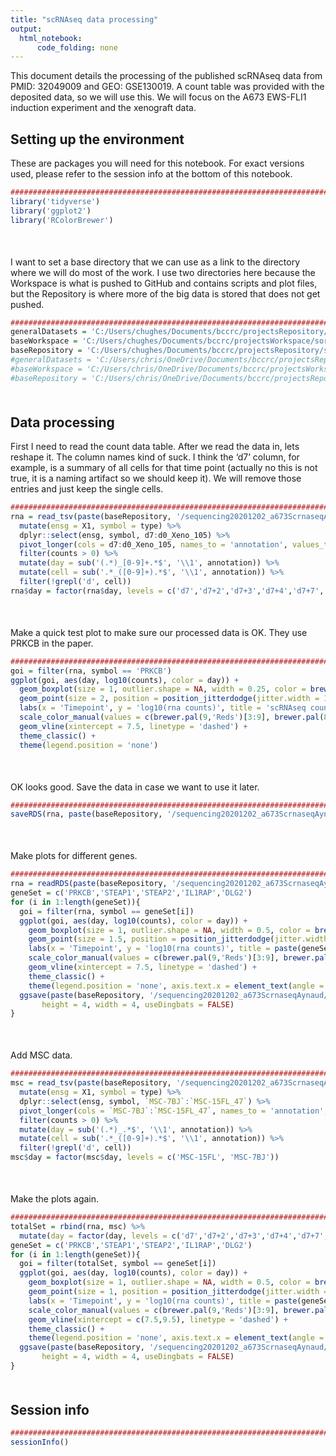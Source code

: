 ```yaml
---
title: "scRNAseq data processing"
output:
  html_notebook:
      code_folding: none
---
```


This document details the processing of the published scRNAseq data from PMID: 32049009 and GEO: GSE130019. A count table was provided with the deposited data, so we will use this. We will focus on the A673 EWS-FLI1 induction experiment and the xenograft data.

## Setting up the environment

These are packages you will need for this notebook. For exact versions used, please refer to the session info at the bottom of this notebook.

```r
##########################################################################################
library('tidyverse')
library('ggplot2')
library('RColorBrewer')
```

<div style="margin-bottom:50px;"></div>

I want to set a base directory that we can use as a link to the directory where we will do most of the work. I use two directories here because the Workspace is what is pushed to GitHub and contains scripts and plot files, but the Repository is where more of the big data is stored that does not get pushed.

```r
##########################################################################################
generalDatasets = 'C:/Users/chughes/Documents/bccrc/projectsRepository/generalDatasets'
baseWorkspace = 'C:/Users/chughes/Documents/bccrc/projectsWorkspace/sorensenLab/relatedToDlg2'
baseRepository = 'C:/Users/chughes/Documents/bccrc/projectsRepository/sorensenLab/relatedToDlg2'
#generalDatasets = 'C:/Users/chris/OneDrive/Documents/bccrc/projectsRepository/generalDatasets'
#baseWorkspace = 'C:/Users/chris/OneDrive/Documents/bccrc/projectsWorkspace/sorensenLab/relatedToYbx1'
#baseRepository = 'C:/Users/chris/OneDrive/Documents/bccrc/projectsRepository/sorensenLab/relatedToYbx1'
```

<div style="margin-bottom:50px;"></div>

## Data processing

First I need to read the count data table. After we read the data in, lets reshape it. The column names kind of suck. I think the 'd7' column, for example, is a summary of all cells for that time point (actually no this is not true, it is a naming artifact so we should keep it). We will remove those entries and just keep the single cells.

```r
##########################################################################################
rna = read_tsv(paste(baseRepository, '/sequencing20201202_a673ScrnaseqAynaud/GSE130019_a673.count.table.txt', sep = ''), skip = 1) %>%
  mutate(ensg = X1, symbol = type) %>%
  dplyr::select(ensg, symbol, d7:d0_Xeno_105) %>%
  pivot_longer(cols = d7:d0_Xeno_105, names_to = 'annotation', values_to = 'counts') %>%
  filter(counts > 0) %>%
  mutate(day = sub('(.*)_[0-9]+.*$', '\\1', annotation)) %>%
  mutate(cell = sub('.*_([0-9]+).*$', '\\1', annotation)) %>%
  filter(!grepl('d', cell))
rna$day = factor(rna$day, levels = c('d7','d7+2','d7+3','d7+4','d7+7','d7+10','d7+15','d0_Xeno','d7_Xeno'))
```

<div style="margin-bottom:50px;"></div>

Make a quick test plot to make sure our processed data is OK. They use PRKCB in the paper.

```r
##########################################################################################
goi = filter(rna, symbol == 'PRKCB')
ggplot(goi, aes(day, log10(counts), color = day)) +
  geom_boxplot(size = 1, outlier.shape = NA, width = 0.25, color = brewer.pal(8,'Greys')[7]) +
  geom_point(size = 2, position = position_jitterdodge(jitter.width = 1)) +
  labs(x = 'Timepoint', y = 'log10(rna counts)', title = 'scRNAseq counts') +
  scale_color_manual(values = c(brewer.pal(9,'Reds')[3:9], brewer.pal(8,'Blues')[c(5,8)])) +
  geom_vline(xintercept = 7.5, linetype = 'dashed') +
  theme_classic() +
  theme(legend.position = 'none')
```

<div style="margin-bottom:50px;"></div>

OK looks good. Save the data in case we want to use it later.

```r
##########################################################################################
saveRDS(rna, paste(baseRepository, '/sequencing20201202_a673ScrnaseqAynaud/dataset_scRNAseqProcessedA673Only.rds', sep = ''))
```

<div style="margin-bottom:50px;"></div>

Make plots for different genes.

```r
##########################################################################################
rna = readRDS(paste(baseRepository, '/sequencing20201202_a673ScrnaseqAynaud/dataset_scRNAseqProcessedA673Only.rds', sep = ''))
geneSet = c('PRKCB','STEAP1','STEAP2','IL1RAP','DLG2')
for (i in 1:length(geneSet)){
  goi = filter(rna, symbol == geneSet[i])
  ggplot(goi, aes(day, log10(counts), color = day)) +
    geom_boxplot(size = 1, outlier.shape = NA, width = 0.5, color = brewer.pal(8,'Greys')[7]) +
    geom_point(size = 1.5, position = position_jitterdodge(jitter.width = 1)) +
    labs(x = 'Timepoint', y = 'log10(rna counts)', title = paste(geneSet[i], 'scRNAseq counts')) +
    scale_color_manual(values = c(brewer.pal(9,'Reds')[3:9], brewer.pal(8,'Blues')[c(5,8)])) +
    geom_vline(xintercept = 7.5, linetype = 'dashed') +
    theme_classic() +
    theme(legend.position = 'none', axis.text.x = element_text(angle = 45, hjust = 1))
  ggsave(paste(baseRepository, '/sequencing20201202_a673ScrnaseqAynaud/scatterplot_',geneSet[i],'scRnaSeqA673Xeno.pdf', sep = ''),
       height = 4, width = 4, useDingbats = FALSE)
}
```

<div style="margin-bottom:50px;"></div>

Add MSC data.

```r
##########################################################################################
msc = read_tsv(paste(baseRepository, '/sequencing20201202_a673ScrnaseqAynaud/GSE130020_msc.count.table.txt', sep = ''), skip = 1) %>%
  mutate(ensg = X1, symbol = type) %>%
  dplyr::select(ensg, symbol, `MSC-7BJ`:`MSC-15FL_47`) %>%
  pivot_longer(cols = `MSC-7BJ`:`MSC-15FL_47`, names_to = 'annotation', values_to = 'counts') %>%
  filter(counts > 0) %>%
  mutate(day = sub('(.*)_.*$', '\\1', annotation)) %>%
  mutate(cell = sub('.*_([0-9]+).*$', '\\1', annotation)) %>%
  filter(!grepl('d', cell))
msc$day = factor(msc$day, levels = c('MSC-15FL', 'MSC-7BJ'))
```

<div style="margin-bottom:50px;"></div>

Make the plots again.

```r
##########################################################################################
totalSet = rbind(rna, msc) %>%
  mutate(day = factor(day, levels = c('d7','d7+2','d7+3','d7+4','d7+7','d7+10','d7+15','d0_Xeno','d7_Xeno','MSC-15FL','MSC-7BJ')))
geneSet = c('PRKCB','STEAP1','STEAP2','IL1RAP','DLG2')
for (i in 1:length(geneSet)){
  goi = filter(totalSet, symbol == geneSet[i])
  ggplot(goi, aes(day, log10(counts), color = day)) +
    geom_boxplot(size = 1, outlier.shape = NA, width = 0.5, color = brewer.pal(8,'Greys')[7]) +
    geom_point(size = 1, position = position_jitterdodge(jitter.width = 1)) +
    labs(x = 'Timepoint', y = 'log10(rna counts)', title = paste(geneSet[i], 'scRNAseq counts')) +
    scale_color_manual(values = c(brewer.pal(9,'Reds')[3:9], brewer.pal(8,'Blues')[c(5,8)], brewer.pal(8,'Spectral')[2:3])) +
    geom_vline(xintercept = c(7.5,9.5), linetype = 'dashed') +
    theme_classic() +
    theme(legend.position = 'none', axis.text.x = element_text(angle = 45, hjust = 1))
  ggsave(paste(baseRepository, '/sequencing20201202_a673ScrnaseqAynaud/scatterplot_',geneSet[i],'scRnaSeqA673XenoMsc.pdf', sep = ''),
       height = 4, width = 4, useDingbats = FALSE)
}
```

<div style="margin-bottom:50px;"></div>

## Session info

```r
##########################################################################################
sessionInfo()
```






